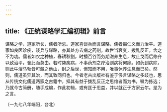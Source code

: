 ```yaml
---
---
---
```

title: 《正统谋略学汇编初辑》前言
---




谋略之学，道家所长，儒者所忌。道家喜谈兵而言谋略，儒者揭仁义而力治平。道家如良医诊疾，谈兵与谋略，亦其处方去病之药剂，故世当衰变，拨乱反正，舍之不为功。儒者如农之种植，春耕秋割，时播百谷而务期滋养生息，故止戈而后修齐以致治平，舍此而莫由。若时势疾病，不事药剂之疗治则病将何瘳。如药到病除，则此牛溲马勃皆可藏之他山，封之后世，但知而不用，唯事休养生息而已矣。然则，儒道虽异其治，而其致同归也。今者老古出版社有鉴于侈言谋略之多歧也，思从传统文化儒道两家之古籍中，择其有益于拨乱反正之思维者而为书，嘱为拣选；乃就今古简册，随手成编，作此初辑，或有匡于思益，并以就正于方家云尔。是为之言。


（一九七八年端阳，台北）